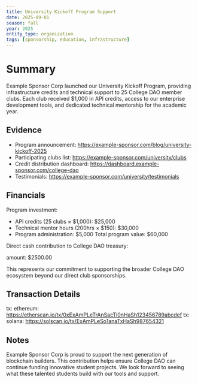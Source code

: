 ```yaml
---
title: University Kickoff Program Support
date: 2025-09-01
season: fall
year: 2025
entity_type: organization
tags: [sponsorship, education, infrastructure]
---
```


# Summary

Example Sponsor Corp launched our University Kickoff Program, providing infrastructure credits and technical support to 25 College DAO member clubs. Each club received $1,000 in API credits, access to our enterprise development tools, and dedicated technical mentorship for the academic year.

## Evidence

- Program announcement: https://example-sponsor.com/blog/university-kickoff-2025
- Participating clubs list: https://example-sponsor.com/university/clubs
- Credit distribution dashboard: https://dashboard.example-sponsor.com/college-dao
- Testimonials: https://example-sponsor.com/university/testimonials

## Financials

Program investment:
- API credits (25 clubs × $1,000): $25,000
- Technical mentor hours (200hrs × $150): $30,000
- Program administration: $5,000
Total program value: $60,000

Direct cash contribution to College DAO treasury:

amount: $2500.00

This represents our commitment to supporting the broader College DAO ecosystem beyond our direct club sponsorships.

## Transaction Details

tx: ethereum: https://etherscan.io/tx/0xExAmPLeTrAnSacTi0nHaSh123456789abcdef
tx: solana: https://solscan.io/tx/ExAmPLeSo1anaTxHaSh987654321

## Notes

Example Sponsor Corp is proud to support the next generation of blockchain builders. This contribution helps ensure College DAO can continue funding innovative student projects. We look forward to seeing what these talented students build with our tools and support.